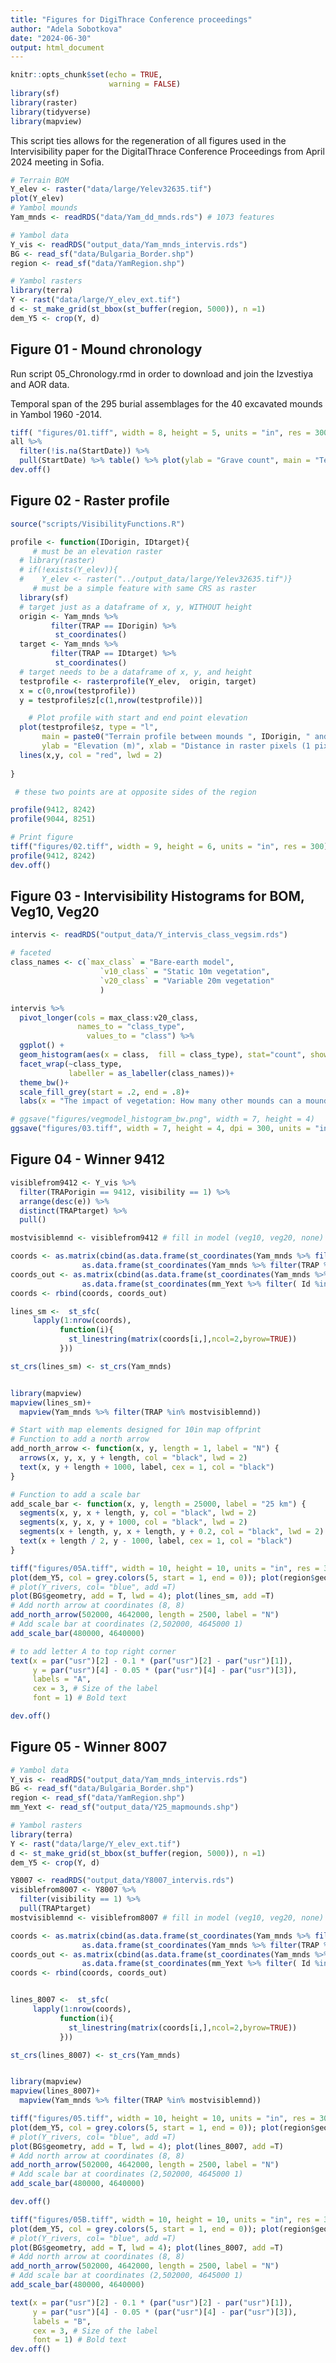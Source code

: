 ```yaml
---
title: "Figures for DigiThrace Conference proceedings"
author: "Adela Sobotkova"
date: "2024-06-30"
output: html_document
---
```


```r
knitr::opts_chunk$set(echo = TRUE,
                      warning = FALSE)
library(sf)
library(raster)
library(tidyverse)
library(mapview)
```

This script ties allows for the regeneration of all figures used in the Intervisibility paper for the DigitalThrace Conference Proceedings from April 2024 meeting in Sofia.


```r
# Terrain BOM
Y_elev <- raster("data/large/Yelev32635.tif")
plot(Y_elev)
# Yambol mounds
Yam_mnds <- readRDS("data/Yam_dd_mnds.rds") # 1073 features
```

```r
# Yambol data
Y_vis <- readRDS("output_data/Yam_mnds_intervis.rds")
BG <- read_sf("data/Bulgaria_Border.shp")
region <- read_sf("data/YamRegion.shp")

# Yambol rasters
library(terra)
Y <- rast("data/large/Y_elev_ext.tif")
d <- st_make_grid(st_bbox(st_buffer(region, 5000)), n =1)
dem_Y5 <- crop(Y, d)
```

## Figure 01 - Mound chronology

Run script 05_Chronology.rmd in order to download and join the Izvestiya and AOR data.

Temporal span of the 295 burial assemblages for the 40 excavated mounds in Yambol 1960 -2014.
```r
tiff( "figures/01.tiff", width = 8, height = 5, units = "in", res = 300)
all %>% 
  filter(!is.na(StartDate)) %>% 
  pull(StartDate) %>% table() %>% plot(ylab = "Grave count", main = "Temporal span of 295 burial assemblages from 40 mounds in Yambol")
dev.off()
```


## Figure 02 - Raster profile
```r
source("scripts/VisibilityFunctions.R")

profile <- function(IDorigin, IDtarget){
     # must be an elevation raster
  # library(raster)
  # if(!exists(Y_elev)){
  #    Y_elev <- raster("../output_data/large/Yelev32635.tif")}
     # must be a simple feature with same CRS as raster
  library(sf) 
  # target just as a dataframe of x, y, WITHOUT height
  origin <- Yam_mnds %>%  
         filter(TRAP == IDorigin) %>% 
          st_coordinates()  
  target <- Yam_mnds %>% 
         filter(TRAP == IDtarget) %>%
          st_coordinates()
  # target needs to be a dataframe of x, y, and height
  testprofile <- rasterprofile(Y_elev,  origin, target)
  x = c(0,nrow(testprofile))
  y = testprofile$z[c(1,nrow(testprofile))]

    # Plot profile with start and end point elevation
  plot(testprofile$z, type = "l", 
       main = paste0("Terrain profile between mounds ", IDorigin, " and ", IDtarget),  
       ylab = "Elevation (m)", xlab = "Distance in raster pixels (1 pixel = 30m)"); 
  lines(x,y, col = "red", lwd = 2)
  
}

 # these two points are at opposite sides of the region

profile(9412, 8242)
profile(9044, 8251)

# Print figure
tiff("figures/02.tiff", width = 9, height = 6, units = "in", res = 300)
profile(9412, 8242)
dev.off()
```


## Figure 03 - Intervisibility Histograms for BOM, Veg10, Veg20
 
```r

intervis <- readRDS("output_data/Y_intervis_class_vegsim.rds")

# faceted
class_names <- c(`max_class` = "Bare-earth model",
                    `v10_class` = "Static 10m vegetation",
                    `v20_class` = "Variable 20m vegetation"
                    )

intervis %>%
  pivot_longer(cols = max_class:v20_class, 
               names_to = "class_type",
                 values_to = "class") %>% 
  ggplot() +
  geom_histogram(aes(x = class,  fill = class_type), stat="count", show.legend = FALSE ) +
  facet_wrap(~class_type,
             labeller = as_labeller(class_names))+
  theme_bw()+
  scale_fill_grey(start = .2, end = .8)+
  labs(x = "The impact of vegetation: How many other mounds can a mound see?")  # add text to the columns?

# ggsave("figures/vegmodel_histogram_bw.png", width = 7, height = 4)
ggsave("figures/03.tiff", width = 7, height = 4, dpi = 300, units = "in")
```

## Figure 04 - Winner 9412

```r
visiblefrom9412 <- Y_vis %>% 
  filter(TRAPorigin == 9412, visibility == 1) %>% 
  arrange(desc(e)) %>% 
  distinct(TRAPtarget) %>% 
  pull() 

mostvisiblemnd <- visiblefrom9412 # fill in model (veg10, veg20, none) for which we are calculating the lines of sight to the most visible mound

coords <- as.matrix(cbind(as.data.frame(st_coordinates(Yam_mnds %>% filter(TRAP == 9412))),
                as.data.frame(st_coordinates(Yam_mnds %>% filter(TRAP %in% mostvisiblemnd)))))
coords_out <- as.matrix(cbind(as.data.frame(st_coordinates(Yam_mnds %>% filter(TRAP == 9412))),
                as.data.frame(st_coordinates(mm_Yext %>% filter( Id %in% mostvisiblemnd)))))
coords <- rbind(coords, coords_out)

lines_sm <-  st_sfc(
     lapply(1:nrow(coords),
           function(i){
             st_linestring(matrix(coords[i,],ncol=2,byrow=TRUE))
           }))

st_crs(lines_sm) <- st_crs(Yam_mnds)


library(mapview)
mapview(lines_sm)+ 
  mapview(Yam_mnds %>% filter(TRAP %in% mostvisiblemnd))
```


```r
# Start with map elements designed for 10in map offprint
# Function to add a north arrow
add_north_arrow <- function(x, y, length = 1, label = "N") {
  arrows(x, y, x, y + length, col = "black", lwd = 2)
  text(x, y + length + 1000, label, cex = 1, col = "black")
}

# Function to add a scale bar
add_scale_bar <- function(x, y, length = 25000, label = "25 km") {
  segments(x, y, x + length, y, col = "black", lwd = 2)
  segments(x, y, x, y + 1000, col = "black", lwd = 2)
  segments(x + length, y, x + length, y + 0.2, col = "black", lwd = 2)
  text(x + length / 2, y - 1000, label, cex = 1, col = "black")
}

tiff("figures/05A.tiff", width = 10, height = 10, units = "in", res = 300)
plot(dem_Y5, col = grey.colors(5, start = 1, end = 0)); plot(region$geometry, add =T); plot(Yam_mnds$geometry, cex= 0.4, add =T); plot(mm_Yext$geometry, cex = 0.4, add =T);
# plot(Y_rivers, col= "blue", add =T)
plot(BG$geometry, add = T, lwd = 4); plot(lines_sm, add =T)
# Add north arrow at coordinates (8, 8)
add_north_arrow(502000, 4642000, length = 2500, label = "N")
# Add scale bar at coordinates (2,502000, 4645000 1)
add_scale_bar(480000, 4640000)

# to add letter A to top right corner
text(x = par("usr")[2] - 0.1 * (par("usr")[2] - par("usr")[1]), 
     y = par("usr")[4] - 0.05 * (par("usr")[4] - par("usr")[3]), 
     labels = "A", 
     cex = 3, # Size of the label
     font = 1) # Bold text

dev.off()
```

## Figure 05 - Winner 8007
```r
# Yambol data
Y_vis <- readRDS("output_data/Yam_mnds_intervis.rds")
BG <- read_sf("data/Bulgaria_Border.shp")
region <- read_sf("data/YamRegion.shp")
mm_Yext <- read_sf("output_data/Y25_mapmounds.shp")

# Yambol rasters
library(terra)
Y <- rast("data/large/Y_elev_ext.tif")
d <- st_make_grid(st_bbox(st_buffer(region, 5000)), n =1)
dem_Y5 <- crop(Y, d)
```

```r

Y8007 <- readRDS("output_data/Y8007_intervis.rds")
visiblefrom8007 <- Y8007 %>% 
  filter(visibility == 1) %>% 
  pull(TRAPtarget)
mostvisiblemnd <- visiblefrom8007 # fill in model (veg10, veg20, none) for which we are calculating the lines of sight to the most visible mound

coords <- as.matrix(cbind(as.data.frame(st_coordinates(Yam_mnds %>% filter(TRAP == 8007))),
                as.data.frame(st_coordinates(Yam_mnds %>% filter(TRAP %in% mostvisiblemnd)))))
coords_out <- as.matrix(cbind(as.data.frame(st_coordinates(Yam_mnds %>% filter(TRAP == 8007))),
                as.data.frame(st_coordinates(mm_Yext %>% filter( Id %in% mostvisiblemnd)))))
coords <- rbind(coords, coords_out)


lines_8007 <-  st_sfc(
     lapply(1:nrow(coords),
           function(i){
             st_linestring(matrix(coords[i,],ncol=2,byrow=TRUE))
           }))

st_crs(lines_8007) <- st_crs(Yam_mnds)


library(mapview)
mapview(lines_8007)+ 
  mapview(Yam_mnds %>% filter(TRAP %in% mostvisiblemnd))

```

```r
tiff("figures/05.tiff", width = 10, height = 10, units = "in", res = 300)
plot(dem_Y5, col = grey.colors(5, start = 1, end = 0)); plot(region$geometry, add =T); plot(Yam_mnds$geometry, cex= 0.4, add =T); plot(mm_Yext$geometry, cex = 0.4, add =T);
# plot(Y_rivers, col= "blue", add =T)
plot(BG$geometry, add = T, lwd = 4); plot(lines_8007, add =T)
# Add north arrow at coordinates (8, 8)
add_north_arrow(502000, 4642000, length = 2500, label = "N")
# Add scale bar at coordinates (2,502000, 4645000 1)
add_scale_bar(480000, 4640000)

dev.off()
```

```r
tiff("figures/05B.tiff", width = 10, height = 10, units = "in", res = 300)
plot(dem_Y5, col = grey.colors(5, start = 1, end = 0)); plot(region$geometry, add =T); plot(Yam_mnds$geometry, cex= 0.4, add =T); plot(mm_Yext$geometry, cex = 0.4, add =T);
# plot(Y_rivers, col= "blue", add =T)
plot(BG$geometry, add = T, lwd = 4); plot(lines_8007, add =T)
# Add north arrow at coordinates (8, 8)
add_north_arrow(502000, 4642000, length = 2500, label = "N")
# Add scale bar at coordinates (2,502000, 4645000 1)
add_scale_bar(480000, 4640000)

text(x = par("usr")[2] - 0.1 * (par("usr")[2] - par("usr")[1]), 
     y = par("usr")[4] - 0.05 * (par("usr")[4] - par("usr")[3]), 
     labels = "B", 
     cex = 3, # Size of the label
     font = 1) # Bold text
dev.off()

```



